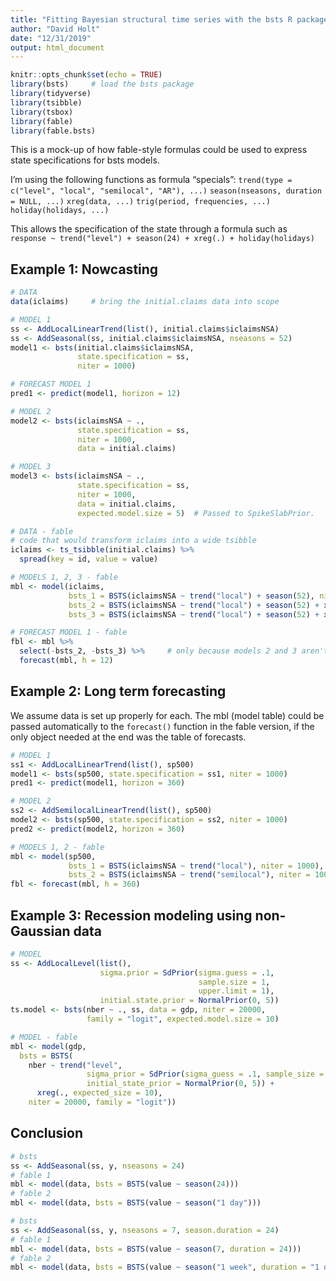 ```yaml
---
title: "Fitting Bayesian structural time series with the bsts R package"
author: "David Holt"
date: "12/31/2019"
output: html_document
---
```


```r
knitr::opts_chunk$set(echo = TRUE)
library(bsts)     # load the bsts package
library(tidyverse)
library(tsibble)
library(tsbox)
library(fable)
library(fable.bsts)
```

This is a mock-up of how fable-style formulas could be used to express state specifications for bsts models.

I'm using the following functions as formula "specials":
  `trend(type = c("level", "local", "semilocal", "AR"), ...)`
  `season(nseasons, duration = NULL, ...)`
  `xreg(data, ...)`
  `trig(period, frequencies, ...)`
  `holiday(holidays, ...)`
  
This allows the specification of the state through a formula such as
  `response ~ trend("level") + season(24) + xreg(.) + holiday(holidays)`


## Example 1: Nowcasting

```r
# DATA
data(iclaims)     # bring the initial.claims data into scope

# MODEL 1
ss <- AddLocalLinearTrend(list(), initial.claims$iclaimsNSA)
ss <- AddSeasonal(ss, initial.claims$iclaimsNSA, nseasons = 52)
model1 <- bsts(initial.claims$iclaimsNSA,
               state.specification = ss,
               niter = 1000)

# FORECAST MODEL 1
pred1 <- predict(model1, horizon = 12)

# MODEL 2
model2 <- bsts(iclaimsNSA ~ .,
               state.specification = ss,
               niter = 1000,
               data = initial.claims)

# MODEL 3
model3 <- bsts(iclaimsNSA ~ .,
               state.specification = ss,
               niter = 1000,
               data = initial.claims,
               expected.model.size = 5)  # Passed to SpikeSlabPrior.

# DATA - fable
# code that would transform iclaims into a wide tsibble
iclaims <- ts_tsibble(initial.claims) %>% 
  spread(key = id, value = value)

# MODELS 1, 2, 3 - fable
mbl <- model(iclaims,
             bsts_1 = BSTS(iclaimsNSA ~ trend("local") + season(52), niter = 1000),
             bsts_2 = BSTS(iclaimsNSA ~ trend("local") + season(52) + xreg(.)),
             bsts_3 = BSTS(iclaimsNSA ~ trend("local") + season(52) + xreg(., expected_size = 5)))

# FORECAST MODEL 1 - fable
fbl <- mbl %>%
  select(-bsts_2, -bsts_3) %>%     # only because models 2 and 3 aren't modeled in the article
  forecast(mbl, h = 12)
```

## Example 2: Long term forecasting

We assume data is set up properly for each. The mbl (model table) could be passed automatically to the `forecast()` function in the fable version, if the only object needed at the end was the table of forecasts.

```r
# MODEL 1 
ss1 <- AddLocalLinearTrend(list(), sp500)
model1 <- bsts(sp500, state.specification = ss1, niter = 1000)
pred1 <- predict(model1, horizon = 360)

# MODEL 2
ss2 <- AddSemilocalLinearTrend(list(), sp500)
model2 <- bsts(sp500, state.specification = ss2, niter = 1000)
pred2 <- predict(model2, horizon = 360)

# MODELS 1, 2 - fable
mbl <- model(sp500,
             bsts_1 = BSTS(iclaimsNSA ~ trend("local"), niter = 1000),
             bsts_2 = BSTS(iclaimsNSA ~ trend("semilocal"), niter = 1000))
fbl <- forecast(mbl, h = 360)
```

## Example 3: Recession modeling using non-Gaussian data

```r
# MODEL
ss <- AddLocalLevel(list(),
                    sigma.prior = SdPrior(sigma.guess = .1,
                                          sample.size = 1,
                                          upper.limit = 1),
                    initial.state.prior = NormalPrior(0, 5))
ts.model <- bsts(nber ~ ., ss, data = gdp, niter = 20000,
                 family = "logit", expected.model.size = 10)

# MODEL - fable
mbl <- model(gdp,
  bsts = BSTS(
    nber ~ trend("level",
                 sigma_prior = SdPrior(sigma_guess = .1, sample_size = 1, upper_limmit = 1),
                 initial_state_prior = NormalPrior(0, 5)) + 
      xreg(., expected_size = 10), 
    niter = 20000, family = "logit"))
```

## Conclusion

```r
# bsts
ss <- AddSeasonal(ss, y, nseasons = 24)
# fable 1
mbl <- model(data, bsts = BSTS(value ~ season(24)))
# fable 2
mbl <- model(data, bsts = BSTS(value ~ season("1 day")))

# bsts
ss <- AddSeasonal(ss, y, nseasons = 7, season.duration = 24)
# fable 1
mbl <- model(data, bsts = BSTS(value ~ season(7, duration = 24)))
# fable 2
mbl <- model(data, bsts = BSTS(value ~ season("1 week", duration = "1 day")))
```
